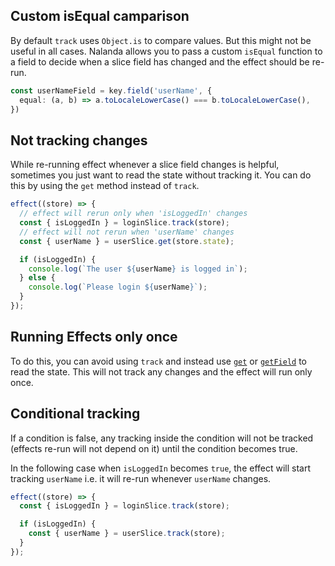 

## Custom isEqual camparison

By default `track` uses `Object.is` to compare values. But this might not be useful in all cases.
Nalanda allows you to pass a custom `isEqual` function to a field to decide when a slice field has changed and the effect should be re-run.

```typescript
const userNameField = key.field('userName', {
  equal: (a, b) => a.toLocaleLowerCase() === b.toLocaleLowerCase(),
})
```


## Not tracking changes

While re-running effect whenever a slice field changes is helpful, sometimes you just want to read the state without tracking it.
You can do this by using the `get` method instead of `track`.

```typescript
effect((store) => {
  // effect will rerun only when 'isLoggedIn' changes
  const { isLoggedIn } = loginSlice.track(store);
  // effect will not rerun when 'userName' changes
  const { userName } = userSlice.get(store.state);

  if (isLoggedIn) {
    console.log(`The user ${userName} is logged in`);
  } else {
    console.log(`Please login ${userName}`);
  }
});
```

## Running Effects only once

To do this, you can avoid using `track` and instead use [`get`](/docs/api/slice/#get) or [`getField`](/docs/api/slice/#getfield) to read the state. This will not track any changes and the effect will run only once.

## Conditional tracking

If a condition is false, any tracking inside the condition will not be tracked (effects re-run will not depend on it) until the condition becomes true.

In the following case when `isLoggedIn` becomes `true`, the effect will start tracking `userName` i.e. it will re-run whenever `userName` changes.

```typescript
effect((store) => {
  const { isLoggedIn } = loginSlice.track(store);

  if (isLoggedIn) {
    const { userName } = userSlice.track(store);
  }
});
```